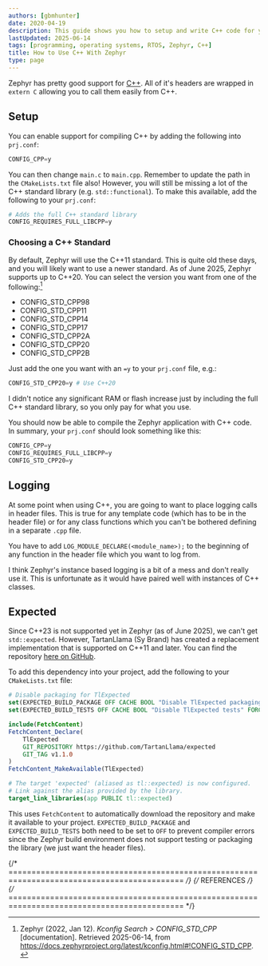 ```yaml
---
authors: [gbmhunter]
date: 2020-04-19
description: This guide shows you how to setup and write C++ code for you embedded Zephyr project.
lastUpdated: 2025-06-14
tags: [programming, operating systems, RTOS, Zephyr, C++]
title: How to Use C++ With Zephyr
type: page
---
```


Zephyr has pretty good support for [C++](/programming/languages/c-plus-plus/). All of it's headers are wrapped in `extern C` allowing you to call them easily from C++.

## Setup

You can enable support for compiling C++ by adding the following into `prj.conf`:

```python title="prj.conf"
CONFIG_CPP=y
```

You can then change `main.c` to `main.cpp`. Remember to update the path in the `CMakeLists.txt` file also! However, you will still be missing a lot of the C++ standard library (e.g. `std::functional`). To make this available, add the following to your `prj.conf`:

```python title="prj.conf"
# Adds the full C++ standard library
CONFIG_REQUIRES_FULL_LIBCPP=y
```

### Choosing a C++ Standard

By default, Zephyr will use the C++11 standard. This is quite old these days, and you will likely want to use a newer standard. As of June 2025, Zephyr supports up to C++20. You can select the version you want from one of the following:[^zephyr-kconfig-config-std-cpp]

* CONFIG_STD_CPP98
* CONFIG_STD_CPP11
* CONFIG_STD_CPP14
* CONFIG_STD_CPP17
* CONFIG_STD_CPP2A
* CONFIG_STD_CPP20
* CONFIG_STD_CPP2B

Just add the one you want with an `=y` to your `prj.conf` file, e.g.:

```python title="prj.conf"
CONFIG_STD_CPP20=y # Use C++20
```

I didn't notice any significant RAM or flash increase just by including the full C++ standard library, so you only pay for what you use.

You should now be able to compile the Zephyr application with C++ code. In summary, your `prj.conf` should look something like this:

```python title="prj.conf"
CONFIG_CPP=y
CONFIG_REQUIRES_FULL_LIBCPP=y
CONFIG_STD_CPP20=y
```

## Logging

At some point when using C++, you are going to want to place logging calls in header files. This is true for any template code (which has to be in the header file) or for any class functions which you can't be bothered defining in a separate `.cpp` file.

You have to add `LOG_MODULE_DECLARE(<module_name>);` to the beginning of any function in the header file which you want to log from.

I think Zephyr's instance based logging is a bit of a mess and don't really use it. This is unfortunate as it would have paired well with instances of C++ classes.

## Expected

Since C++23 is not supported yet in Zephyr (as of June 2025), we can't get `std::expected`. However, TartanLlama (Sy Brand) has created a replacement implementation that is supported on C++11 and later. You can find the repository [here on GitHub](https://github.com/TartanLlama/expected).

To add this dependency into your project, add the following to your `CMakeLists.txt` file:

```cmake title="CMakeLists.txt"
# Disable packaging for TlExpected
set(EXPECTED_BUILD_PACKAGE OFF CACHE BOOL "Disable TlExpected packaging" FORCE)
set(EXPECTED_BUILD_TESTS OFF CACHE BOOL "Disable TlExpected tests" FORCE)

include(FetchContent)
FetchContent_Declare(
    TlExpected
    GIT_REPOSITORY https://github.com/TartanLlama/expected
    GIT_TAG v1.1.0
)
FetchContent_MakeAvailable(TlExpected)

# The target 'expected' (aliased as tl::expected) is now configured.
# Link against the alias provided by the library.
target_link_libraries(app PUBLIC tl::expected)
```

This uses `FetchContent` to automatically download the repository and make it available to your project. `EXPECTED_BUILD_PACKAGE` and `EXPECTED_BUILD_TESTS` both need to be set to `OFF` to prevent compiler errors since the Zephyr build environment does not support testing or packaging the library (we just want the header files).

{/* ============================================================================================ */}
{/* REFERENCES */}
{/* ============================================================================================ */}

[^zephyr-kconfig-config-std-cpp]: Zephyr (2022, Jan 12). _Kconfig Search > CONFIG_STD_CPP_ [documentation]. Retrieved 2025-06-14, from https://docs.zephyrproject.org/latest/kconfig.html#!CONFIG_STD_CPP.
